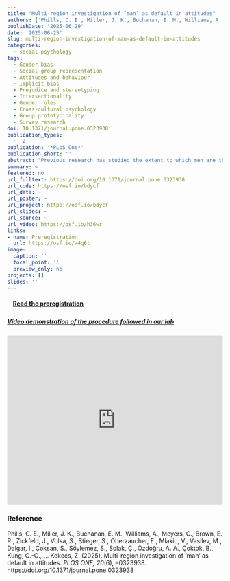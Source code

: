 ```yaml
---
title: "Multi-region investigation of ‘man’ as default in attitudes"
authors: ['Phills, C. E., Miller, J. K., Buchanan, E. M., Williams, A., Meyers, C., Brown, E. R., Zickfeld, J., Volsa, S., Stieger, S., Oberzaucher, E., Mlakic, V., Vasilev, M., Dalgar, İ., Çoksan, S., Söylemez, S., Solak, Ç., Özdoğru, A. A., Çoktok, B., Kung, C.-C., … Kekecs, Z.']
publishDate: '2025-06-29'
date: '2025-06-25'
slug: multi-region-investigation-of-man-as-default-in-attitudes
categories:
  - social psychology
tags:
  - Gender bias
  - Social group representation
  - Attitudes and behaviour
  - Implicit bias
  - Prejudice and stereotyping
  - Intersectionality
  - Gender roles
  - Cross-cultural psychology
  - Group prototypicality
  - Survey research
doi: 10.1371/journal.pone.0323938
publication_types:
  - '2'
publication: '*PLoS One*'
publication_short: ''
abstract: "Previous research has studied the extent to which men are the default members of social groups in terms of memory, categorization, and stereotyping, but not attitudes which is critical because of attitudes’ relationship to behavior. Results from our survey (*N* > 5000) collected via a globally distributed laboratory network in over 40 regions demonstrated that attitudes toward Black people and politicians had a stronger relationship with attitudes toward the men rather than the women of the group. However, attitudes toward White people had a stronger relationship with attitudes toward White women than White men, whereas attitudes toward East Asian people, police officers, and criminals did not have a stronger relationship with attitudes toward either the men or women of each respective group. Regional agreement with traditional gender roles was explored as a potential moderator. These findings have implications for understanding the unique forms of prejudice women face around the world."
summary: ~
featured: no
url_fulltext: https://doi.org/10.1371/journal.pone.0323938
url_code: https://osf.io/bdycf
url_data: ~
url_poster: ~
url_project: https://osf.io/bdycf
url_slides: ~ 
url_source: ~
url_video: https://osf.io/h36wr
links:
- name: Preregistration
  url: https://osf.io/w4q6t
image:
  caption: ''
  focal_point: ''
  preview_only: no
projects: []
slides: ''
---
```


#### &nbsp; <i class="fa fa-file"></i>&nbsp; <a href='https://osf.io/w4q6t'>Read the preregistration</a>

<div style='margin-top:5%;'></div>

##### <a href='https://osf.io/h36wr/'>Video demonstration of the procedure followed in our lab</a>

<iframe src="https://mfr.de-1.osf.io/render?url=https://osf.io/download/h36wr/?direct%26mode=render"
    width="100%"
    scrolling="yes"
    height="394px"
    marginheight="0"
    frameborder="0"
    allowfullscreen
    webkitallowfullscreen>
</iframe>

### Reference

Phills, C. E., Miller, J. K., Buchanan, E. M., Williams, A., Meyers, C., Brown, E. R., Zickfeld, J., Volsa, S., Stieger, S., Oberzaucher, E., Mlakic, V., Vasilev, M., Dalgar, İ., Çoksan, S., Söylemez, S., Solak, Ç., Özdoğru, A. A., Çoktok, B., Kung, C.-C., … Kekecs, Z. (2025). Multi-region investigation of ‘man’ as default in attitudes. *PLOS ONE, 20*(6), e0323938. https://doi.org/10.1371/journal.pone.0323938

